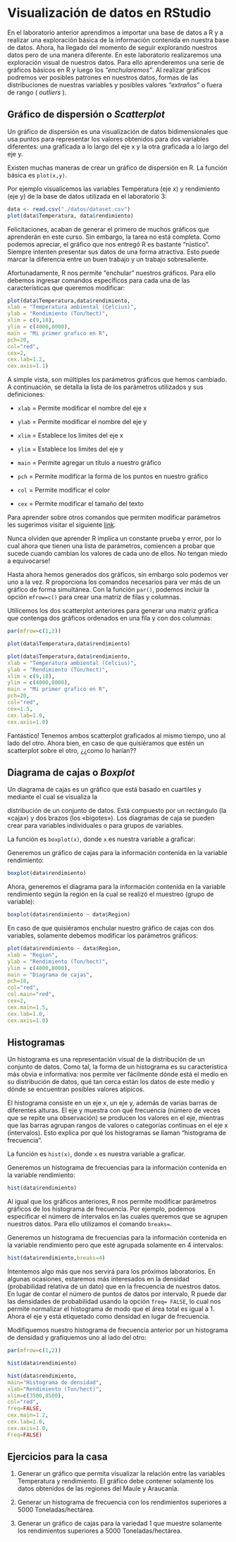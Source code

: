 # Visualización de datos en RStudio

En el laboratorio anterior aprendimos a importar una base de datos a R y a realizar una exploración básica de
la información contenida en nuestra base de datos. Ahora, ha llegado del momento de seguir explorando
nuestros datos pero de una manera diferente. En este laboratorio realizaremos una exploración visual de
nuestros datos. Para ello aprenderemos una serie de gráficos básicos en R y luego los _"enchularemos"_. Al
realizar gráficos podremos ver posibles patrones en nuestros datos, formas de las distribuciones de nuestras
variables y posibles valores _"extraños"_ o fuera de rango ( _outliers_ ).


## Gráfico de dispersión o _Scatterplot_

Un gráfico de dispersión es una visualización de datos bidimensionales que usa puntos para representar los
valores obtenidos para dos variables diferentes: una graficada a lo largo del eje x y la otra graficada a lo
largo del eje y.

Existen muchas maneras de crear un gráfico de dispersión en R. La función básica es `plot(x,y)`. 

Por ejemplo visualicemos las variables Temperatura (eje x) y rendimiento (eje y) de la base de datos utilizada en el laboratorio 3:

```r
data <- read.csv("./datos/dataset.csv")
plot(data$Temperatura, data$rendimiento)
```

Felicitaciones, acaban de generar el primero de muchos gráficos que aprenderán en este curso. Sin embargo,
la tarea no está completa. Como podemos apreciar, el gráfico que nos entregó R es bastante "rústico".
Siempre intenten presentar sus datos de una forma atractiva. Esto puede marcar la diferencia entre un buen
trabajo y un trabajo sobresaliente.

Afortunadamente, R nos permite "enchular" nuestros gráficos. Para ello debemos ingresar comandos
específicos para cada una de las características que queremos modificar:

```r
plot(data$Temperatura,data$rendimiento,
xlab = "Temperatura ambiental (Celcius)",
ylab = "Rendimiento (Ton/hect)",
xlim = c(9,18),
ylim = c(4000,8000),
main = "Mi primer grafico en R",
pch=20,
col="red",
cex=2,
cex.lab=1.2,
cex.axis=1.1)
```

A simple vista, son múltiples los parámetros gráficos que hemos cambiado. A continuación, se detalla la
lista de los parámetros utilizados y sus definiciones:

* `xlab` = Permite modificar el nombre del eje x

* `ylab` = Permite modificar el nombre del eje y

* `xlim` = Establece los limites del eje x

* `ylim` = Establece los limites del eje y

* `main` = Permite agregar un título a nuestro gráfico

* `pch` = Permite modificar la forma de los puntos en nuestro gráfico

* `col` = Permite modificar el color

* `cex` = Permite modificar el tamaño del texto

Para aprender sobre otros comandos que permiten modificar parámetros les sugerimos visitar el  siguiente [link](https://www.statmethods.net/advgraphs/parameters.html).

Nunca olviden que aprender R implica un constante prueba y error, por lo cual ahora que tienen una lista de
parámetros, comiencen a probar que sucede cuando cambian los valores de cada uno de ellos. No tengan
miedo a equivocarse!

Hasta ahora hemos generados dos gráficos, sin embargo solo podemos ver uno a la vez. R proporciona los
comandos necesarios para ver más de un gráfico de forma simultánea. Con la función `par()`, podemos
incluir la opción `mfrow=c()` para crear una matriz de filas y columnas.

Utilicemos los dos scatterplot anteriores para generar una matriz gráfica que contenga dos gráficos
ordenados en una fila y con dos columnas:

```r
par(mfrow=c(1,2))

plot(data$Temperatura,data$rendimiento)

plot(data$Temperatura,data$rendimiento,
xlab = "Temperatura ambiental (Celcius)",
ylab = "Rendimiento (Ton/hect)",
xlim = c(9,18),
ylim = c(4000,8000),
main = "Mi primer grafico en R",
pch=20,
col="red",
cex=1.5,
cex.lab=1.0,
cex.axis=1.0)
```

Fantástico! Tenemos ambos scatterplot graficados al mismo tiempo, uno al lado del otro. Ahora bien, en
caso de que quisiéramos que estén un scatterplot sobre el otro, ¿¿como lo harían??

## Diagrama de cajas o _Boxplot_

Un diagrama de cajas es un gráfico que está basado en cuartiles y mediante el cual se visualiza la

distribución de un conjunto de datos. Está compuesto por un rectángulo (la «caja») y dos brazos (los
«bigotes»). Los diagramas de caja se pueden crear para variables individuales o para grupos de variables.

La función es `boxplot(x)`, donde `x` es nuestra variable a graficar:

Generemos un gráfico de cajas para la información contenida en la variable rendimiento:
```r
boxplot(data$rendimiento)
```

Ahora, generemos el diagrama para la información contenida en la variable rendimiento según la región en la
cual se realizó el muestreo (grupo de variable):

```r
boxplot(data$rendimiento ~ data$Region)
```

En caso de que quisiéramos enchular nuestro gráfico de cajas con dos variables, solamente debemos
modificar los parámetros gráficos:

```r
plot(data$rendimiento ~ data$Region,
xlab = "Region",
ylab = "Rendimiento (Ton/hect)",
ylim = c(4000,8000),
main = "Diagrama de cajas",
pch=18,
col="red",
col.main="red",
cex=2,
cex.main=1.5,
cex.lab=1.0,
cex.axis=1.0)
```


## Histogramas

Un histograma es una representación visual de la distribución de un conjunto de datos. Como tal, la forma de
un histograma es su característica más obvia e informativa: nos permite ver fácilmente dónde está el medio
en su distribución de datos, qué tan cerca están los datos de este medio y dónde se encuentran posibles
valores atípicos.


El histograma consiste en un eje x, un eje y, además de varias barras de diferentes alturas. El eje y muestra
con qué frecuencia (número de veces que se repite una observación) se producen los valores en el eje,
mientras que las barras agrupan rangos de valores o categorías continuas en el eje x (intervalos). Esto explica
por qué los histogramas se llaman "histograma de frecuencia".

La función es `hist(x)`, donde `x` es nuestra variable a graficar.

Generemos un histograma de frecuencias para la información contenida en la variable rendimiento:

```r
hist(data$rendimiento)
```

Al igual que los gráficos anteriores, R nos permite modificar parámetros gráficos de los histograma de
frecuencia. Por ejemplo, podemos especificar el número de intervalos en las cuales queremos que se agrupen
nuestros datos. Para ello utilizamos el comando `breaks=`.

Generemos un histograma de frecuencias para la información contenida en la variable rendimiento pero que
esté agrupada solamente en 4 intervalos:

```r
hist(data$rendimiento,breaks=4)
```

Intentemos algo más que nos servirá para los próximos laboratorios. En algunas ocasiones, estaremos más
interesados en la densidad (probabilidad relativa de un dato) que en la frecuencia de nuestros datos. En lugar
de contar el número de puntos de datos por intervalo, R puede dar las densidades de probabilidad usando la
opción `freq= FALSE`, lo cual nos permite normalizar el histograma de modo que el área total es igual a 1.
Ahora el eje y está etiquetado como densidad en lugar de frecuencia.

Modifiquemos nuestro histograma de frecuencia anterior por un histograma de densidad y grafiquemos uno
al lado del otro:
```r
par(mfrow=c(1,2))

hist(data$rendimiento)

hist(data$rendimiento,
main="Histograma de densidad",
xlab="Rendimiento (Ton/hect)",
xlim=c(3500,8500),
col="red",
freq=FALSE,
cex.main=1.2,
cex.lab=1.0,
cex.axis=1.0,
Freq=FALSE)
```

## Ejercicios para la casa
1. Generar un gráfico que permita visualizar la relación entre las variables Temperatura y rendimiento.
El gráfico debe contener solamente los datos obtenidos de las regiones del Maule y Araucanía.

2. Generar un histograma de frecuencia con los rendimientos superiores a 5000 Toneladas/hectárea.

3. Generar un gráfico de cajas para la variedad 1 que muestre solamente los rendimientos superiores a
5000 Toneladas/hectárea.